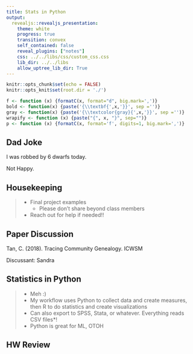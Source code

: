 ```yaml
---
title: Stats in Python
output: 
  revealjs::revealjs_presentation:
    theme: white
    progress: true
    transition: convex
    self_contained: false
    reveal_plugins: ["notes"]
    css: ../../libs/css/custom_css.css
    lib_dir: ../../libs
    allow_uptree_lib_dir: True
---
```


```r
knitr::opts_chunk$set(echo = FALSE)
knitr::opts_knit$set(root.dir = './')

f <- function (x) {formatC(x, format="d", big.mark=',')}
bold <- function(x) {paste('{\\textbf{',x,'}}', sep ='')}
gray <- function(x) {paste('{\\textcolor{gray}{',x,'}}', sep ='')}
wrapify <- function (x) {paste("{", x, "}", sep="")}
p <- function (x) {formatC(x, format='f', digits=1, big.mark=',')}
```

## Dad Joke

I was robbed by 6 dwarfs today.

<span class='fragment'>
Not Happy.
</span>

## Housekeeping

> - Final project examples
>	- Please don't share beyond class members
> - Reach out for help if needed!!

## Paper Discussion

Tan, C. (2018). Tracing Community Genealogy. ICWSM

Discussant: Sandra


## Statistics in Python

> - Meh :)
> - My workflow uses Python to collect data and create measures, then R to do statistics and create visualizations
> - Can also export to SPSS, Stata, or whatever. Everything reads CSV files*!
> - Python is great for ML, OTOH


## HW Review

